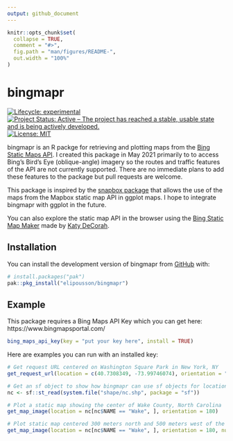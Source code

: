 ```yaml
---
output: github_document
---
```


<!-- README.md is generated from README.Rmd. Please edit that file -->

```r
knitr::opts_chunk$set(
  collapse = TRUE,
  comment = "#>",
  fig.path = "man/figures/README-",
  out.width = "100%"
)
```

# bingmapr

<!-- badges: start -->
[![Lifecycle: experimental](https://img.shields.io/badge/lifecycle-experimental-orange.svg)](https://lifecycle.r-lib.org/articles/stages.html#experimental)
[![Project Status: Active – The project has reached a stable, usable state and is being actively developed.](https://www.repostatus.org/badges/latest/active.svg)](https://www.repostatus.org/#active)
[![License: MIT](https://img.shields.io/badge/License-MIT-yellow.svg)](https://opensource.org/licenses/MIT)
<!-- badges: end -->

bingmapr is an R packge for retrieving and plotting maps from the [Bing Static Maps API](https://docs.microsoft.com/en-us/bingmaps/rest-services/imagery/get-a-static-map). I created this package in May 2021 primarily to to access Bing's Bird's Eye (oblique-angle) imagery so the routes and traffic features of the API are not currently supported. There are no immediate plans to add these features to the package but pull requests are welcome.

This package is inspired by the [snapbox package](https://github.com/anthonynorth/snapbox/) that allows the use of the maps from the Mapbox static map API in ggplot maps. I hope to integrate bingmapr with ggplot in the future.

You can also explore the static map API in the browser using the [Bing Static Map Maker](https://staticmapmaker.com/bing/) made by [Katy DeCorah](https://katydecorah.com/).


## Installation

You can install the development version of bingmapr from [GitHub](https://github.com/) with:

``` r
# install.packages("pak")
pak::pkg_install("elipousson/bingmapr")
```

## Example

This package requires a Bing Maps API Key which you can get here: https://www.bingmapsportal.com/

```r
bing_maps_api_key(key = "put your key here", install = TRUE)
```

Here are examples you can run with an installed key:

```r
# Get request URL centered on Washington Square Park in New York, NY
get_request_url(location = c(40.7308349, -73.99746074), orientation = "W")

# Get an sf object to show how bingmapr can use sf objects for locations
nc <- sf::st_read(system.file("shape/nc.shp", package = "sf"))

# Plot a static map showing the center of Wake County, North Carolina
get_map_image(location = nc[nc$NAME == "Wake", ], orientation = 180)

# Plot static map centered 300 meters north and 500 meters west of the center
get_map_image(location = nc[nc$NAME == "Wake", ], orientation = 180, nudge = c(300, 500))
```

